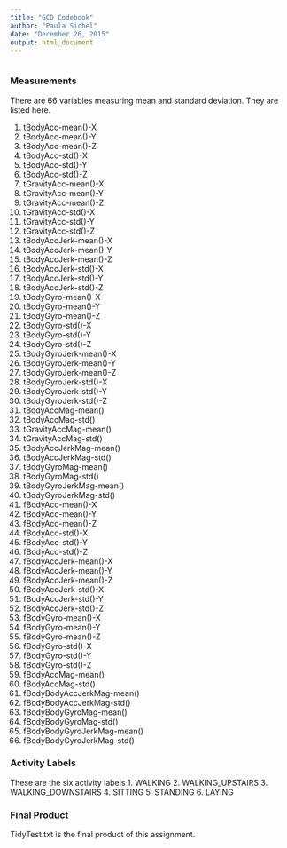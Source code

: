 ```yaml
---
title: "GCD Codebook"
author: "Paula Sichel"
date: "December 26, 2015"
output: html_document
---
```


```r
```
### Measurements ###
There are 66 variables measuring mean and standard deviation. They are listed here.

1. tBodyAcc-mean()-X
2. tBodyAcc-mean()-Y
3. tBodyAcc-mean()-Z
4. tBodyAcc-std()-X
5. tBodyAcc-std()-Y
6. tBodyAcc-std()-Z
7. tGravityAcc-mean()-X
8. tGravityAcc-mean()-Y
9. tGravityAcc-mean()-Z
10. tGravityAcc-std()-X
11. tGravityAcc-std()-Y
12. tGravityAcc-std()-Z
13. tBodyAccJerk-mean()-X
14. tBodyAccJerk-mean()-Y
15. tBodyAccJerk-mean()-Z
16. tBodyAccJerk-std()-X
17. tBodyAccJerk-std()-Y
18. tBodyAccJerk-std()-Z
19. tBodyGyro-mean()-X
20. tBodyGyro-mean()-Y
21. tBodyGyro-mean()-Z
22. tBodyGyro-std()-X
23. tBodyGyro-std()-Y
24. tBodyGyro-std()-Z
25. tBodyGyroJerk-mean()-X
26. tBodyGyroJerk-mean()-Y
27. tBodyGyroJerk-mean()-Z
28. tBodyGyroJerk-std()-X
29. tBodyGyroJerk-std()-Y
30. tBodyGyroJerk-std()-Z
31. tBodyAccMag-mean()
32. tBodyAccMag-std()
33. tGravityAccMag-mean()
34. tGravityAccMag-std()
35. tBodyAccJerkMag-mean()
36. tBodyAccJerkMag-std()
37. tBodyGyroMag-mean()
38. tBodyGyroMag-std()
39. tBodyGyroJerkMag-mean()
40. tBodyGyroJerkMag-std()
41. fBodyAcc-mean()-X
42. fBodyAcc-mean()-Y
43. fBodyAcc-mean()-Z
44. fBodyAcc-std()-X
45. fBodyAcc-std()-Y
46. fBodyAcc-std()-Z
47. fBodyAccJerk-mean()-X
48. fBodyAccJerk-mean()-Y
49. fBodyAccJerk-mean()-Z
50. fBodyAccJerk-std()-X
51. fBodyAccJerk-std()-Y
52. fBodyAccJerk-std()-Z
53. fBodyGyro-mean()-X
54. fBodyGyro-mean()-Y
55. fBodyGyro-mean()-Z
56. fBodyGyro-std()-X
57. fBodyGyro-std()-Y
58. fBodyGyro-std()-Z
59. fBodyAccMag-mean()
60. fBodyAccMag-std()
61. fBodyBodyAccJerkMag-mean()
62. fBodyBodyAccJerkMag-std()
63. fBodyBodyGyroMag-mean()
64. fBodyBodyGyroMag-std()
65. fBodyBodyGyroJerkMag-mean()
66. fBodyBodyGyroJerkMag-std()

### Activity Labels ###
These are the six activity labels
1. WALKING
2. WALKING_UPSTAIRS
3. WALKING_DOWNSTAIRS
4. SITTING
5. STANDING
6. LAYING


### Final Product ###
TidyTest.txt is the final product of this assignment.

